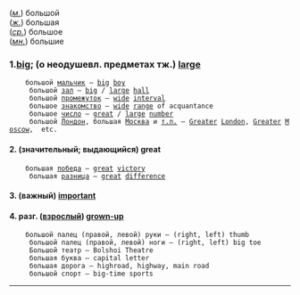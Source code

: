 (''[[м.]]'') большой <br>
(''[[ж.]]'') большая <br>
(''[[ср.]]'') большое <br>
(''[[мн.]]'') большие

=== 1.[[big]]; (о неодушевл. предметах тж.) [[large]] ===


     большой [[мальчик]] — [[big]] [[boy]]<br>
     большой [[зал]] — [[big]] / [[large]] [[hall]] <br>
     большой [[промежуток]] — [[wide]] [[interval]] <br>
     большое [[знакомство]] — [[wide]] [[range]] of acquantance  <br>
     большое [[число]] — [[great]] / [[large]] [[number]]  <br>
     большой [[Лондон]], большая [[Москва]] и [[т.п.]] — [[Greater]] [[London]], [[Greater]] [[Moscow]],  etc. 

==== 2.  (значительный; выдающийся) great ====
 
     большая [[победа]] — [[great]] [[victory]] <br>
     большая [[разница]] — [[great]] [[difference]]

==== 3.  (важный) [[important]] ====

==== 4.  разг. ([[взрослый]]) [[grown-up]] ====

     большой палец (правой, левой) руки — (right, left) thumb <br>
     большой палец (правой, левой) ноги — (right, left) big toe <br>
     Большой театр — Bolshoi Theatre <br>
     большая буква — capital letter <br>
     большая дорога — highroad, highway, main road <br>
     большой спорт — big-time sports

----